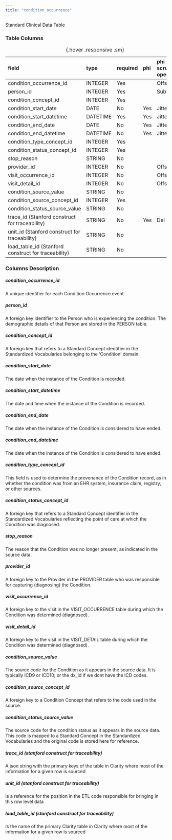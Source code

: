 ```yaml
---
title: "condition_occurrence"
---
```


Standard Clinical Data Table

### Table Columns

| field                                               | type     | required   | phi   | phi scrubbing operation   |
|:----------------------------------------------------|:---------|:-----------|:------|:--------------------------|
| condition_occurrence_id                             | INTEGER  | Yes        |       | Offset                    |
| person_id                                           | INTEGER  | Yes        |       | Sub                       |
| condition_concept_id                                | INTEGER  | Yes        |       |                        |
| condition_start_date                                | DATE     | No         | Yes   | Jitter                    |
| condition_start_datetime                            | DATETIME | Yes        | Yes   | Jitter                    |
| condition_end_date                                  | DATE     | No         | Yes   | Jitter                    |
| condition_end_datetime                              | DATETIME | No         | Yes   | Jitter                    |
| condition_type_concept_id                           | INTEGER  | Yes        |       |                        |
| condition_status_concept_id                         | INTEGER  | Yes        |       |                        |
| stop_reason                                         | STRING   | No         |       |                        |
| provider_id                                         | INTEGER  | No         |       | Offset                    |
| visit_occurrence_id                                 | INTEGER  | No         |       | Offset                    |
| visit_detail_id                                     | INTEGER  | No         |       | Offset                    |
| condition_source_value                              | STRING   | No         |       |                        |
| condition_source_concept_id                         | INTEGER  | Yes        |       |                        |
| condition_status_source_value                       | STRING   | No         |       |                        |
| trace_id (Stanford construct for traceability)      | STRING   | No         | Yes   | Del                       |
| unit_id (Stanford construct for traceability)       | STRING   | No         |       |                        |
| load_table_id (Stanford construct for traceability) | STRING   | No         |       |                        |

:  {.hover .responsive .sm}

### Columns Description


##### condition_occurrence_id

A unique identifier for each Condition Occurrence event.

##### person_id

A foreign key identifier to the Person who is experiencing the condition. The demographic details of that Person are stored in the PERSON table.

##### condition_concept_id

A foreign key that refers to a Standard Concept identifier in the Standardized Vocabularies belonging to the 'Condition' domain.

##### condition_start_date

The date when the instance of the Condition is recorded.

##### condition_start_datetime

The date and time when the instance of the Condition is recorded.

##### condition_end_date

The date when the instance of the Condition is considered to have ended.

##### condition_end_datetime

The date when the instance of the Condition is considered to have ended.

##### condition_type_concept_id

This field is used to determine the provenance of the Condition record, as in whether the condition was from an EHR system, insurance claim, registry, or other sources.

##### condition_status_concept_id

A foreign key that refers to a Standard Concept identifier in the Standardized Vocabularies reflecting the point of care at which the Condition was diagnosed.

##### stop_reason

The reason that the Condition was no longer present, as indicated in the source data.

##### provider_id

A foreign key to the Provider in the PROVIDER table who was responsible for capturing (diagnosing) the Condition.

##### visit_occurrence_id

A foreign key to the visit in the VISIT_OCCURRENCE table during which the Condition was determined (diagnosed).

##### visit_detail_id

A foreign key to the visit in the VISIT_DETAIL table during which the Condition was determined (diagnosed).

##### condition_source_value

The source code for the Condition as it appears in the source data. It is typically ICD9 or ICD10; or the dx_id if we dont have the ICD codes.

##### condition_source_concept_id

A foreign key to a Condition Concept that refers to the code used in the source.

##### condition_status_source_value

The source code for the condition status as it appears in the source data. This code is mapped to a Standard Concept in the Standardized Vocabularies and the original code is stored here for reference.

##### trace_id (stanford construct for traceability) 

A json string with the primary keys of the table in Clarity where most of the information for a given row is sourced

##### unit_id (stanford construct for traceability) 

Is a reference for the position in the ETL code responsible for bringing in this row level data

##### load_table_id (stanford construct for traceability) 

Is the name of the primary Clarity table in Clarity where most of the information for a given row is sourced
